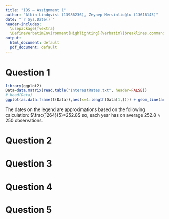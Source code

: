 ```yaml
---
title: "IDS — Assignment 1"
author: "Albin Lindqvist (13986236), Zeynep Mersinlioğlu (13616145)"
date: "`r Sys.Date()`"
header-includes:
  \usepackage{fvextra}
  \DefineVerbatimEnvironment{Highlighting}{Verbatim}{breaklines,commandchars=\\\{\}}
output:
  html_document: default
  pdf_document: default
---
```

<style type="text/css">

h1.title {

  text-align: center;
}
h4.author {
  text-align: center;
}
h4.date {
  text-align: center;
}
</style>

# Question 1
```r
library(ggplot2)
Data=data.matrix(read.table("InterestRates.txt", header=FALSE))
# head(Data)
ggplot(as.data.frame(t(Data)),aes(x=1:length(Data[1,]))) + geom_line(aes(y=V1, col="January 2002")) + geom_line(aes(y=V250, col="January 2003")) + geom_line(aes(y=V500,col="January 2004")) + geom_line(aes(y=V750, col="January 2005"))  + geom_line(aes(y=V1250, col="January 2007")) + labs(x="maturity",y="YTM",title="YTM curves",col="")
```

The dates on the legend are approximations based on the following calculation: $\frac{1264}{5}=252.8$ so, each year has on average $252.8 \approx 250$ observations.

# Question 2

# Question 3

# Question 4

# Question 5
